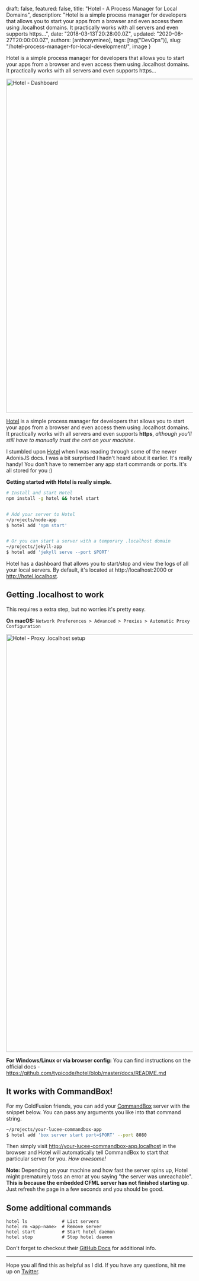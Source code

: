 

  draft: false,
  featured: false,
  title: "Hotel - A Process Manager for Local Domains",
  description: "Hotel is a simple process manager for developers that allows you to start your apps from a browser and even access them using .localhost domains. It practically works with all servers and even supports https...",
  date: "2018-03-13T20:28:00.0Z",
  updated: "2020-08-27T20:00:00.0Z",
  authors: [anthonymineo],
  tags: [tag("DevOps")],
  slug: "/hotel-process-manager-for-local-development/",
  image
}


<!--excerpt-->

Hotel is a simple process manager for developers that allows you to start your apps from a browser and even access them using .localhost domains. It practically works with all servers and even supports https...

<!--/excerpt-->

<Image
  src="/content/images/2018/03/hotel-dashboard.png"
  alt="Hotel - Dashboard"
  width="2176"
  height="900"
/>



[Hotel](https://github.com/typicode/hotel) is a simple process manager for developers that allows you to start your apps from a browser and even access them using <Highlight>.localhost</Highlight> domains. It practically works with all servers and even supports **https**, *although you'll still have to manually trust the cert on your machine*.

I stumbled upon [Hotel](https://github.com/typicode/hotel) when I was reading through some of the newer AdonisJS docs. I was a bit surprised I hadn't heard about it earlier. It's really handy! You don't have to remember any app start commands or ports. It's all stored for you :)

**Getting started with Hotel is really simple.**

```bash
# Install and start Hotel
npm install -g hotel && hotel start


# Add your server to Hotel
~/projects/node-app 
$ hotel add 'npm start'


# Or you can start a server with a temporary .localhost domain
~/projects/jekyll-app 
$ hotel add 'jekyll serve --port $PORT'
```

Hotel has a dashboard that allows you to start/stop and view the logs of all your local servers. By default, it's located at http://localhost:2000 or http://hotel.localhost.

## Getting .localhost to work
This requires a extra step, but no worries it's pretty easy.

**On macOS:**
`Network Preferences > Advanced > Proxies > Automatic Proxy Configuration`

<Image
  src="/content/images/2018/03/hotel-proxy-localhost.png"
  alt="Hotel - Proxy .localhost setup"
  width="1342"
  height="1126"
/>


**For Windows/Linux or via browser config:**
You can find instructions on the official docs - https://github.com/typicode/hotel/blob/master/docs/README.md


## It works with CommandBox!
For my ColdFusion friends, you can add your [CommandBox](https://commandbox.ortusbooks.com/content/embedded_server/server_port_and_host.html) server with the snippet below. You can pass any arguments you like into that command string.

```bash
~/projects/your-lucee-commandbox-app 
$ hotel add 'box server start port=$PORT' --port 8080
```
Then simply visit http://your-lucee-commandbox-app.localhost in the browser and Hotel will automatically tell CommandBox to start that particular server for you. *How awesome!*

**Note:** Depending on your machine and how fast the server spins up, Hotel might prematurely toss an error at you saying "the server was unreachable". **This is because the embedded CFML server has not finished starting up**. Just refresh the page in a few seconds and you should be good. 


## Some additional commands
```
hotel ls             # List servers
hotel rm <app-name>  # Remove server
hotel start          # Start hotel daemon
hotel stop           # Stop hotel daemon
```
Don't forget to checkout their [GitHub Docs](https://github.com/typicode/hotel) for additional info.

---
Hope you all find this as helpful as I did. If you have any questions, hit me up on [Twitter](https://twitter.com/Mineo27).
